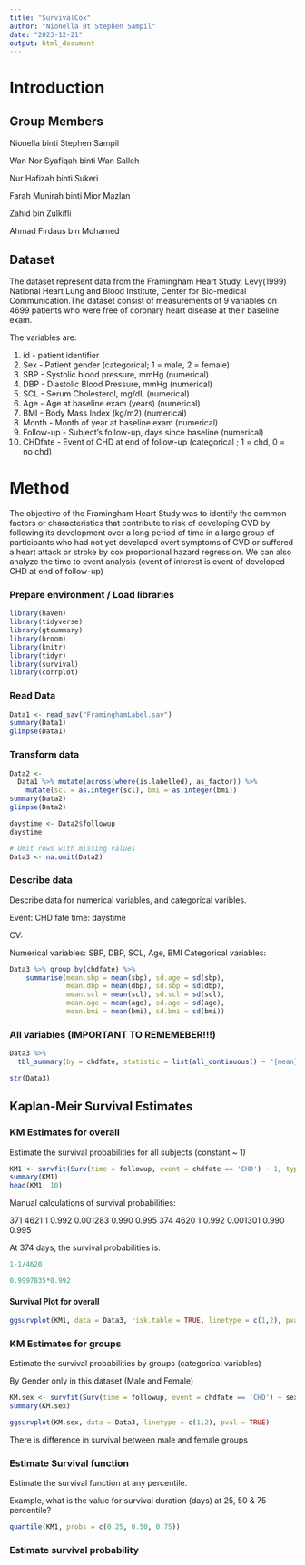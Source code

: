 ```yaml
---
title: "SurvivalCox"
author: "Nionella Bt Stephen Sampil"
date: "2023-12-21"
output: html_document
---
```


# Introduction

## Group Members

Nionella binti Stephen Sampil

Wan Nor Syafiqah binti Wan Salleh

Nur Hafizah binti Sukeri

Farah Munirah binti Mior Mazlan

Zahid bin Zulkifli

Ahmad Firdaus bin Mohamed

## Dataset

The dataset represent data from the Framingham Heart Study, Levy(1999) National Heart Lung and Blood Institute, Center for Bio-medical Communication.The dataset consist of measurements of 9 variables on 4699 patients who were free of coronary heart disease at their baseline exam. 

The variables are:

1. id - patient identifier 
2. Sex - Patient gender (categorical; 1 = male, 2 = female)
3. SBP - Systolic blood pressure, mmHg (numerical)
4. DBP - Diastolic Blood Pressure, mmHg (numerical)
5. SCL - Serum Cholesterol, mg/dL (numerical)
6. Age - Age at baseline exam (years) (numerical)
7. BMI - Body Mass Index (kg/m2) (numerical)
8. Month - Month of year at baseline exam (numerical)
9. Follow-up - Subject's follow-up, days since baseline (numerical)
10. CHDfate - Event of CHD at end of follow-up (categorical ; 1 = chd, 0 = no chd)

# Method

The objective of the Framingham Heart Study was to identify the common factors or characteristics that contribute to risk of developing CVD by following its development over a long period of time in a large group of participants who had not yet developed overt symptoms of CVD or suffered a heart attack or stroke by cox proportional hazard regression. We can also analyze the time to event analysis (event of interest is event of developed CHD at end of follow-up)


### Prepare environment / Load libraries

```r
library(haven)
library(tidyverse)
library(gtsummary)
library(broom)
library(knitr)
library(tidyr)
library(survival)
library(corrplot)
```

### Read Data 

```r
Data1 <- read_sav("FraminghamLabel.sav")
summary(Data1)
glimpse(Data1)
```

### Transform data

```r
Data2 <-
  Data1 %>% mutate(across(where(is.labelled), as_factor)) %>%
    mutate(scl = as.integer(scl), bmi = as.integer(bmi))
summary(Data2)
glimpse(Data2)
```

```r
daystime <- Data2$followup
daystime
```

```r
# Omit rows with missing values
Data3 <- na.omit(Data2)
```


### Describe data

Describe data for numerical variables, and categorical varibles.

Event: CHD fate
time: daystime


CV:

Numerical variables: SBP, DBP, SCL, Age, BMI
Categorical variables:

```r
Data3 %>% group_by(chdfate) %>%
    summarise(mean.sbp = mean(sbp), sd.age = sd(sbp), 
              mean.dbp = mean(dbp), sd.sbp = sd(dbp),
              mean.scl = mean(scl), sd.scl = sd(scl),
              mean.age = mean(age), sd.age = sd(age),
              mean.bmi = mean(bmi), sd.bmi = sd(bmi))
```

### All variables (IMPORTANT TO REMEMEBER!!!)

```r
Data3 %>% 
  tbl_summary(by = chdfate, statistic = list(all_continuous() ~ "{mean}, ({sd})", all_categorical() ~ "{n} /{N} ({p}%)"))
```

```r
str(Data3)
```

## Kaplan-Meir Survival Estimates 

### KM Estimates for overall 

Estimate the survival probabilities for all subjects (constant ~ 1)

```r
KM1 <- survfit(Surv(time = followup, event = chdfate == 'CHD') ~ 1, type = "kaplan-meier", data = Data3)
summary(KM1)
head(KM1, 10)
```
Manual calculations of survival probabilities:

 371   4621       1    0.992 0.001283        0.990        0.995
 374   4620       1    0.992 0.001301        0.990        0.995

At 374 days, the survival probabilities is:

```r
1-1/4620
```
```r
0.9997835*0.992
```
#### Survival Plot for overall

```r
ggsurvplot(KM1, data = Data3, risk.table = TRUE, linetype = c(1,2), pval = TRUE)
```


### KM Estimates for groups

Estimate the survival probabilities by groups (categorical variables)

By Gender only in this dataset (Male and Female)

```r
KM.sex <- survfit(Surv(time = followup, event = chdfate == 'CHD') ~ sex, type = "kaplan-meier", data = Data3)
summary(KM.sex)
```

```r
ggsurvplot(KM.sex, data = Data3, linetype = c(1,2), pval = TRUE)
```

There is difference in survival between male and female groups

### Estimate Survival function

Estimate the survival function at any percentile.

Example, what is the value for survival duration (days) at 25, 50 & 75 percentile?

```r
quantile(KM1, probs = c(0.25, 0.50, 0.75))
```




### Estimate survival probability



